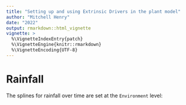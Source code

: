 ```yaml
---
title: "Setting up and using Extrinsic Drivers in the plant model"
author: "Mitchell Henry"
date: "2022"
output: rmarkdown::html_vignette
vignette: >
  %\VignetteIndexEntry{patch}
  %\VignetteEngine{knitr::rmarkdown}
  %\VignetteEncoding{UTF-8}
---
```


# Rainfall

The splines for rainfall over time are set at the `Environment` level:
